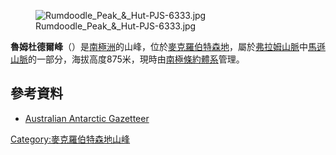 [[Image:Rumdoodle_Peak_&_Hut-PJS-6333.jpg|right]]

{{coord|67|46|17.1|S|62|49|48.7|E|type:mountain|display=title}}

'''魯姆杜德爾峰'''（{{lang-en|Rumdoodle Peak}}）是[[南極洲|南極洲]]的山峰，位於[[麥克羅伯特森地|麥克羅伯特森地]]，屬於[[弗拉姆山脈|弗拉姆山脈]]中[[馬遜山脈|馬遜山脈]]的一部分，海拔高度875米，現時由[[南極條約體系|南極條約體系]]管理。

==參考資料==
* [http://data.aad.gov.au/aadc/gaz/display_name.cfm?gaz_id=2077 Australian Antarctic Gazetteer] {{Wayback|url=http://data.aad.gov.au/aadc/gaz/display_name.cfm?gaz_id=2077 |date=20210314123431 }}

{{DEFAULTSORT:Rumdoodle Peak}}
[[Category:麥克羅伯特森地山峰|Category:麥克羅伯特森地山峰]]


{{MacRobertsonLand-geo-stub}}